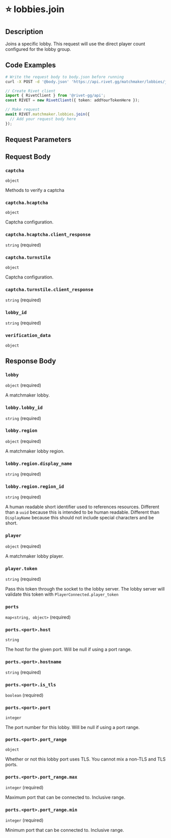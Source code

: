 

# ⭐️ lobbies.join

## Description

Joins a specific lobby.
This request will use the direct player count configured for the
lobby group.



## Code Examples

<CodeGroup title='Request' tag='POST' label='https://api.rivet.gg/matchmaker/lobbies/join'>

```bash {{ "title": "cURL" }}
# Write the request body to body.json before running
curl -X POST -d '@body.json' 'https://api.rivet.gg/matchmaker/lobbies/join'
```

```ts
// Create Rivet client
import { RivetClient } from '@rivet-gg/api';
const RIVET = new RivetClient({ token: addYourTokenHere });

// Make request
await RIVET.matchmaker.lobbies.join({
  // Add your request body here
});
```

</CodeGroup>


## Request Parameters


## Request Body

### `captcha`

`object`

Methods to verify a captcha

### `captcha.hcaptcha`

`object`

Captcha configuration.

### `captcha.hcaptcha.client_response`

`string` (required)

### `captcha.turnstile`

`object`

Captcha configuration.

### `captcha.turnstile.client_response`

`string` (required)

### `lobby_id`

`string` (required)

### `verification_data`

`object`




## Response Body

### `lobby`

`object` (required)

A matchmaker lobby.

### `lobby.lobby_id`

`string` (required)

### `lobby.region`

`object` (required)

A matchmaker lobby region.

### `lobby.region.display_name`

`string` (required)

### `lobby.region.region_id`

`string` (required)

A human readable short identifier used to references resources. Different than a `uuid` because this is intended to be human readable. Different than `DisplayName` because this should not include special characters and be short.

### `player`

`object` (required)

A matchmaker lobby player.

### `player.token`

`string` (required)

Pass this token through the socket to the lobby server. The lobby server will validate this token with `PlayerConnected.player_token`


### `ports`

`map<string, object>` (required)

### `ports.<port>.host`

`string`

The host for the given port. Will be null if using a port range.


### `ports.<port>.hostname`

`string` (required)

### `ports.<port>.is_tls`

`boolean` (required)

### `ports.<port>.port`

`integer`

The port number for this lobby. Will be null if using a port range.


### `ports.<port>.port_range`

`object`

Whether or not this lobby port uses TLS. You cannot mix a non-TLS and TLS ports.


### `ports.<port>.port_range.max`

`integer` (required)

Maximum port that can be connected to. Inclusive range.

### `ports.<port>.port_range.min`

`integer` (required)

Minimum port that can be connected to. Inclusive range.



